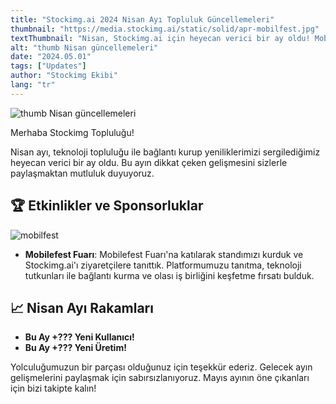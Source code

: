 ```yaml
---
title: "Stockimg.ai 2024 Nisan Ayı Topluluk Güncellemeleri"
thumbnail: "https://media.stockimg.ai/static/solid/apr-mobilfest.jpg"
textThumbnail: "Nisan, Stockimg.ai için heyecan verici bir ay oldu! Mobilefest'te yenilikçi platformumuzu tanıtıp ziyaretçilerle bağlantı kurduk."
alt: "thumb Nisan güncellemeleri"
date: "2024.05.01"
tags: ["Updates"]
author: "Stockimg Ekibi"
lang: "tr"
---
```


![thumb Nisan güncellemeleri](https://media.stockimg.ai/static/solid/apr-mobilfest.jpg)

Merhaba Stockimg Topluluğu!  

Nisan ayı, teknoloji topluluğu ile bağlantı kurup yeniliklerimizi sergilediğimiz heyecan verici bir ay oldu. Bu ayın dikkat çeken gelişmesini sizlerle paylaşmaktan mutluluk duyuyoruz.  

## 🏆 Etkinlikler ve Sponsorluklar  

![mobilfest](https://media.stockimg.ai/static/solid/apr-mobilfest.jpg)

- **Mobilefest Fuarı**: Mobilefest Fuarı'na katılarak standımızı kurduk ve Stockimg.ai'ı ziyaretçilere tanıttık. Platformumuzu tanıtma, teknoloji tutkunları ile bağlantı kurma ve olası iş birliğini keşfetme fırsatı bulduk.   

## 📈 Nisan Ayı Rakamları  

- **Bu Ay +??? Yeni Kullanıcı!**  
- **Bu Ay +??? Yeni Üretim!**  

Yolculuğumuzun bir parçası olduğunuz için teşekkür ederiz. Gelecek ayın gelişmelerini paylaşmak için sabırsızlanıyoruz. Mayıs ayının öne çıkanları için bizi takipte kalın!  
